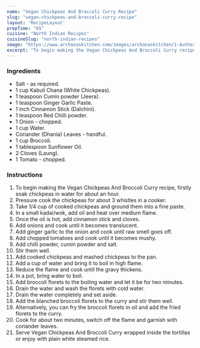 ---
name: "Vegan Chickpeas And Broccoli Curry Recipe"
slug: "vegan-chickpeas-and-broccoli-curry-recipe"
layout: 'RecipeLayout'
prepTime: "65"
cuisine: "North Indian Recipes"
cuisineSlug: "north-indian-recipes"
image: "https://www.archanaskitchen.com/images/archanaskitchen/1-Author/Karthika_Gopalakrishnan/Vegan_Chickpeas_and_Broccoli_Curry.jpg"
excerpt: "To begin making the Vegan Chickpeas And Broccoli Curry recipe, firstly soak chickpeas in water for about an hour"
---

### Ingredients

- Salt - as required.
- 1 cup Kabuli Chana (White Chickpeas).
- 1 teaspoon Cumin powder (Jeera).
- 1 teaspoon Ginger Garlic Paste.
- 1 inch Cinnamon Stick (Dalchini).
- 1 teaspoon Red Chilli powder.
- 1 Onion - chopped.
- 1 cup Water.
- Coriander (Dhania) Leaves - handful.
- 1 cup Broccoli.
- 1 tablespoon Sunflower Oil.
- 2 Cloves (Laung).
- 1 Tomato - chopped.

### Instructions

1. To begin making the Vegan Chickpeas And Broccoli Curry recipe, firstly soak chickpeas in water for about an hour.
1. Pressure cook the chickpeas for about 3 whistles in a cooker.
1. Take 1/4 cup of cooked chickpeas and ground them into a fine paste.
1. In a small kadai/wok, add oil and heat over medium flame.
1. Once the oil is hot, add cinnamon stick and cloves.
1. Add onions and cook until it becomes translucent.
1. Add ginger garlic to the onion and cook until raw smell goes off.
1. Add chopped tomatoes and cook until it becomes mushy.
1. Add chilli powder, cumin powder and salt.
1. Stir them well.
1. Add cooked chickpeas and mashed chickpeas to the pan.
1. Add a cup of water and bring it to boil in high flame.
1. Reduce the flame and cook until the gravy thickens.
1. In a pot, bring water to boil.
1. Add broccoli florets to the boiling water and let it be for two minutes.
1. Drain the water and wash the florets with cold water.
1. Drain the water completely and set aside.
1. Add the blanched broccoli florets to the curry and stir them well.
1. Alternatively, you can fry the broccoli florets in oil and add the fried florets to the curry.
1. Cook for about two minutes, switch off the flame and garnish with coriander leaves.
1. Serve Vegan Chickpeas And Broccoli Curry wrapped inside the tortillas or enjoy with plain white steamed rice.
